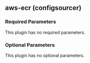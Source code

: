 ## aws-ecr (configsourcer)

### Required Parameters

This plugin has no required parameters.

### Optional Parameters

This plugin has no optional parameters.
